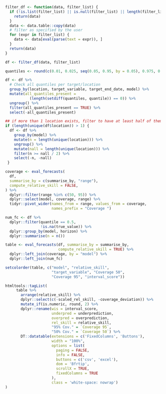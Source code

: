 ```r
filter_df <- function(data, filter_list) {
  if (!is.list(filter_list) || is.null(filter_list) || length(filter_list) == 0) {
    return(data)
  }
  data <- data.table::copy(data)
  # filter as specified by the user
  for (expr in filter_list) {
    data <- data[eval(parse(text = expr)), ]
  }
  return(data)
}
```

```r
df <- filter_df(data, filter_list)

quantiles <- round(c(0.01, 0.025, seq(0.05, 0.95, by = 0.05), 0.975, 0.99), 3)

df <- df %>%
  # Check all quantiles per target/location
  group_by(location, target_variable, target_end_date, model) %>%
  mutate(all_quantiles_present =
           (length(setdiff(quantiles, quantile)) == 0)) %>%
  ungroup() %>%
  filter(all_quantiles_present == TRUE) %>%
  select(-all_quantiles_present)

## if more than 1 location exists, filter to have at least half of them
if (length(unique(df$location)) > 1) {
  df <- df %>%
    group_by(model) %>%
    mutate(n = length(unique(location))) %>%
    ungroup() %>%
    mutate(nall = length(unique(location))) %>%
    filter(n >= nall / 2) %>%
    select(-n, -nall)
 }

coverage <- eval_forecasts(
  df, 
  summarise_by = c(summarise_by, "range"), 
  compute_relative_skill = FALSE,
) %>%
  dplyr::filter(range %in% c(50, 95)) %>%
  dplyr::select(model, coverage, range) %>%
  tidyr::pivot_wider(names_from = range, values_from = coverage, 
                     names_prefix = "Coverage ")

num_fc <- df %>%
  dplyr::filter(quantile == 0.5, 
                !is.na(true_value)) %>%
  dplyr::group_by(model, horizon) %>%
  dplyr::summarise(n = n())

table <- eval_forecasts(df, summarise_by = summarise_by, 
                        compute_relative_skill = TRUE) %>%
  dplyr::left_join(coverage, by = "model") %>%
  dplyr::left_join(num_fc)

setcolorder(table, c("model", "relative_skill", 
                     "target_variable", "Coverage 50", 
                     "Coverage 95", "interval_score"))

htmltools::tagList(
     table %>%
       arrange(relative_skill) %>%
       dplyr::select(c(-scaled_rel_skill, -coverage_deviation)) %>%
       mutate_if(is.numeric, round, 2) %>%
       dplyr::rename(wis = interval_score,
                     underpred = underprediction,
                     overpred = overprediction,
                     rel_skill = relative_skill, 
                     "95% Cov." = `Coverage 95`, 
                     "50% Cov." = `Coverage 50`) %>%
       DT::datatable(extensions = c('FixedColumns', 'Buttons'),
                     width = "100%",
                     options = list(
                       paging = FALSE,
                       info = FALSE,
                       buttons = c('csv', 'excel'),
                       dom = 'Bfrtip',
                       scrollX = TRUE,
                       fixedColumns = TRUE
                     ), 
                     class = 'white-space: nowrap')
)
```




